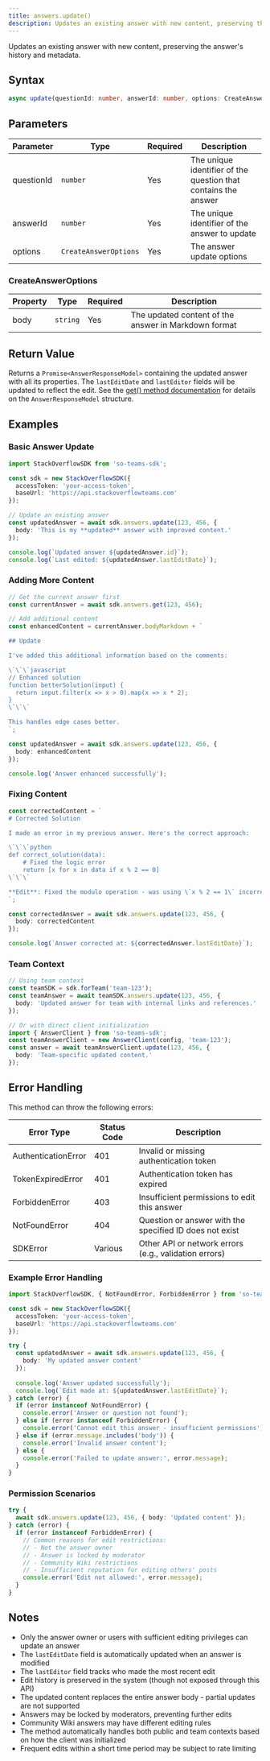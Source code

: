 ```yaml
---
title: answers.update()
description: Updates an existing answer with new content, preserving the answer's history and metadata.
---
```


Updates an existing answer with new content, preserving the answer's history and metadata.

## Syntax

```typescript
async update(questionId: number, answerId: number, options: CreateAnswerOptions): Promise<AnswerResponseModel>
```

## Parameters

| Parameter | Type | Required | Description |
|-----------|------|----------|-------------|
| questionId | `number` | Yes | The unique identifier of the question that contains the answer |
| answerId | `number` | Yes | The unique identifier of the answer to update |
| options | `CreateAnswerOptions` | Yes | The answer update options |

### CreateAnswerOptions

| Property | Type | Required | Description |
|----------|------|----------|-------------|
| body | `string` | Yes | The updated content of the answer in Markdown format |

## Return Value

Returns a `Promise<AnswerResponseModel>` containing the updated answer with all its properties. The `lastEditDate` and `lastEditor` fields will be updated to reflect the edit. See the [get() method documentation](./get) for details on the `AnswerResponseModel` structure.

## Examples

### Basic Answer Update

```typescript
import StackOverflowSDK from 'so-teams-sdk';

const sdk = new StackOverflowSDK({
  accessToken: 'your-access-token',
  baseUrl: 'https://api.stackoverflowteams.com'
});

// Update an existing answer
const updatedAnswer = await sdk.answers.update(123, 456, {
  body: 'This is my **updated** answer with improved content.'
});

console.log(`Updated answer ${updatedAnswer.id}`);
console.log(`Last edited: ${updatedAnswer.lastEditDate}`);
```

### Adding More Content

```typescript
// Get the current answer first
const currentAnswer = await sdk.answers.get(123, 456);

// Add additional content
const enhancedContent = currentAnswer.bodyMarkdown + `

## Update

I've added this additional information based on the comments:

\`\`\`javascript
// Enhanced solution
function betterSolution(input) {
  return input.filter(x => x > 0).map(x => x * 2);
}
\`\`\`

This handles edge cases better.
`;

const updatedAnswer = await sdk.answers.update(123, 456, {
  body: enhancedContent
});

console.log('Answer enhanced successfully');
```

### Fixing Content

```typescript
const correctedContent = `
# Corrected Solution

I made an error in my previous answer. Here's the correct approach:

\`\`\`python
def correct_solution(data):
    # Fixed the logic error
    return [x for x in data if x % 2 == 0]
\`\`\`

**Edit**: Fixed the modulo operation - was using \`x % 2 == 1\` incorrectly.
`;

const correctedAnswer = await sdk.answers.update(123, 456, {
  body: correctedContent
});

console.log(`Answer corrected at: ${correctedAnswer.lastEditDate}`);
```

### Team Context

```typescript
// Using team context
const teamSDK = sdk.forTeam('team-123');
const teamAnswer = await teamSDK.answers.update(123, 456, {
  body: 'Updated answer for team with internal links and references.'
});

// Or with direct client initialization
import { AnswerClient } from 'so-teams-sdk';
const teamAnswerClient = new AnswerClient(config, 'team-123');
const answer = await teamAnswerClient.update(123, 456, {
  body: 'Team-specific updated content.'
});
```

## Error Handling

This method can throw the following errors:

| Error Type | Status Code | Description |
|------------|-------------|-------------|
| AuthenticationError | 401 | Invalid or missing authentication token |
| TokenExpiredError | 401 | Authentication token has expired |
| ForbiddenError | 403 | Insufficient permissions to edit this answer |
| NotFoundError | 404 | Question or answer with the specified ID does not exist |
| SDKError | Various | Other API or network errors (e.g., validation errors) |

### Example Error Handling

```typescript
import StackOverflowSDK, { NotFoundError, ForbiddenError } from 'so-teams-sdk';

const sdk = new StackOverflowSDK({
  accessToken: 'your-access-token',
  baseUrl: 'https://api.stackoverflowteams.com'
});

try {
  const updatedAnswer = await sdk.answers.update(123, 456, {
    body: 'My updated answer content'
  });
  
  console.log('Answer updated successfully');
  console.log(`Edit made at: ${updatedAnswer.lastEditDate}`);
} catch (error) {
  if (error instanceof NotFoundError) {
    console.error('Answer or question not found');
  } else if (error instanceof ForbiddenError) {
    console.error('Cannot edit this answer - insufficient permissions');
  } else if (error.message.includes('body')) {
    console.error('Invalid answer content');
  } else {
    console.error('Failed to update answer:', error.message);
  }
}
```

### Permission Scenarios

```typescript
try {
  await sdk.answers.update(123, 456, { body: 'Updated content' });
} catch (error) {
  if (error instanceof ForbiddenError) {
    // Common reasons for edit restrictions:
    // - Not the answer owner
    // - Answer is locked by moderator
    // - Community Wiki restrictions
    // - Insufficient reputation for editing others' posts
    console.error('Edit not allowed:', error.message);
  }
}
```

## Notes

- Only the answer owner or users with sufficient editing privileges can update an answer
- The `lastEditDate` field is automatically updated when an answer is modified
- The `lastEditor` field tracks who made the most recent edit
- Edit history is preserved in the system (though not exposed through this API)
- The updated content replaces the entire answer body - partial updates are not supported
- Answers may be locked by moderators, preventing further edits
- Community Wiki answers may have different editing rules
- The method automatically handles both public and team contexts based on how the client was initialized
- Frequent edits within a short time period may be subject to rate limiting